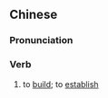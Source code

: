 ==Chinese==
{{zh-forms}}

===Pronunciation===
{{zh-pron
|m=diànxià
|c=din6 haa6
|mn=tiān-hā
|cat=v
}}

===Verb===
{{zh-verb}}

# to [[build]]; to [[establish]]